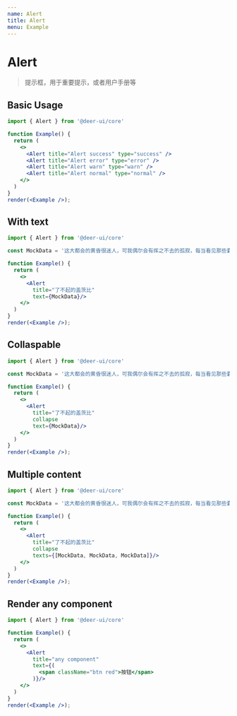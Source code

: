 ```yaml
---
name: Alert
title: Alert
menu: Example
---
```


# Alert

> 提示框，用于重要提示，或者用户手册等

## Basic Usage

```jsx live noInline
import { Alert } from '@deer-ui/core'

function Example() {
  return (
    <>
      <Alert title="Alert success" type="success" />
      <Alert title="Alert error" type="error" />
      <Alert title="Alert warn" type="warn" />
      <Alert title="Alert normal" type="normal" />
    </>
  )
}
render(<Example />);
```

## With text

```jsx live noInline
import { Alert } from '@deer-ui/core'

const MockData = '这大都会的黄昏很迷人，可我偶尔会有挥之不去的孤寂，每当看见那些囊中羞涩的年轻职员在商店橱窗前徜徉，挨到晚饭时间形影相吊地去餐厅填肚子，我知道他们也深有同感——我们这些薄暮中的年轻职员啊，正在虚度一生中最灿烂的年华，一夜中最美好的时辰。';

function Example() {
  return (
    <>
      <Alert 
        title="了不起的盖茨比"
        text={MockData}/>
    </>
  )
}
render(<Example />);
```

## Collaspable

```jsx live noInline
import { Alert } from '@deer-ui/core'

const MockData = '这大都会的黄昏很迷人，可我偶尔会有挥之不去的孤寂，每当看见那些囊中羞涩的年轻职员在商店橱窗前徜徉，挨到晚饭时间形影相吊地去餐厅填肚子，我知道他们也深有同感——我们这些薄暮中的年轻职员啊，正在虚度一生中最灿烂的年华，一夜中最美好的时辰。';

function Example() {
  return (
    <>
      <Alert 
        title="了不起的盖茨比"
        collapse
        text={MockData}/>
    </>
  )
}
render(<Example />);
```

## Multiple content

```jsx live noInline
import { Alert } from '@deer-ui/core'

const MockData = '这大都会的黄昏很迷人，可我偶尔会有挥之不去的孤寂，每当看见那些囊中羞涩的年轻职员在商店橱窗前徜徉，挨到晚饭时间形影相吊地去餐厅填肚子，我知道他们也深有同感——我们这些薄暮中的年轻职员啊，正在虚度一生中最灿烂的年华，一夜中最美好的时辰。';

function Example() {
  return (
    <>
      <Alert 
        title="了不起的盖茨比"
        collapse
        texts={[MockData, MockData, MockData]}/>
    </>
  )
}
render(<Example />);
```

## Render any component

```jsx live noInline
import { Alert } from '@deer-ui/core'

function Example() {
  return (
    <>
      <Alert 
        title="any component"
        text={(
          <span className="btn red">按钮</span>
        )}/>
    </>
  )
}
render(<Example />);
```
